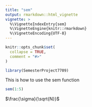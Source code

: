 ```yaml
---
title: "sem"
output: rmarkdown::html_vignette
vignette: >
  %\VignetteIndexEntry{sem}
  %\VignetteEngine{knitr::rmarkdown}
  %\VignetteEncoding{UTF-8}
---
```


```r
knitr::opts_chunk$set(
  collapse = TRUE,
  comment = "#>"
)
```

```r
library(SemesterProject7709)
```

This is how to use the sem function

```r
sem(1:5)
```

$\frac{\sigma}{\sqrt{N}}$

